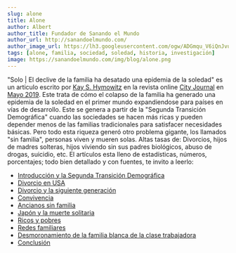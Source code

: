 ```yaml
---
slug: alone
title: Alone
author: Albert
author_title: Fundador de Sanando el Mundo
author_url: http://sanandoelmundo.com/
author_image_url: https://lh3.googleusercontent.com/ogw/ADGmqu_V6iQnJvuIOUFQJ8ebZQW6vvBd8lk0fipmF92Z
tags: [alone, familia, sociedad, soledad, historia, investigación]
image: https://sanandoelmundo.com/img/blog/alone.png
---
```



<Redirect to="/articles/alone-el-declive-de-la-familia-la-epidemia-de-la-soledad" />

"Solo | El declive de la familia ha desatado una epidemia de la soledad" es un articulo escrito por [Kay S. Hymowitz](https://www.city-journal.org/contributor/kay-s-hymowitz_90) en la revista online [City Journal](https://www.city-journal.org/) en [Mayo 2019](https://www.city-journal.org/decline-of-family-loneliness-epidemic). Este trata de cómo el colapso de la familia ha generado una epidemia de la soledad en el primer mundo expandiendose para países en vías de desarrollo. Este se genera a partir de la "Segunda Transición Demográfica" cuando las sociedades se hacen más ricas y pueden depender menos de las familias tradicionales para satisfacer necesidades básicas. Pero todo esta riqueza generó otro problema gigante, los llamados "sin familia", personas viven y mueren solas. Altas tasas de: Divorcios, hijos de madres solteras, hijos viviendo sin sus padres biológicos, abuso de drogas, suicidio, etc. El artículos esta lleno de estadísticas, números, porcentajes; todo bien detallado y con fuentes, te invito a leerlo:

- [Introducción y la Segunda Transición Demográfica](/blog/alone-1-10)
- [Divorcio en USA](/blog/alone-2-10)
- [Divorcio y la siguiente generación](/blog/alone-3-10)
- [Convivencia](/blog/alone-4-10)
- [Ancianos sin familia](/blog/alone-5-10)
- [Japón y la muerte solitaria](/blog/alone-6-10)
- [Ricos y pobres](/blog/alone-7-10)
- [Redes familiares](/blog/alone-8-10)
- [Desmoronamiento de la familia blanca de la clase trabajadora](/blog/alone-9-10)
- [Conclusión](/blog/alone-10-10)

